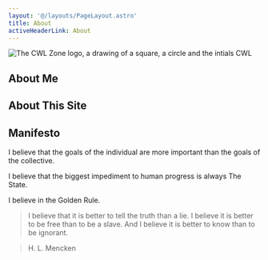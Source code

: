 ```yaml
---
layout: '@/layouts/PageLayout.astro'
title: About
activeHeaderLink: About
---
```



<Image
  alt="The CWL Zone logo, a drawing of a square, a circle and the intials CWL"
  src={logo}
  loading="eager"
  class="mx-auto w-1/3 md:w-1/6"
/>

## About Me

## About This Site

## Manifesto

I believe that the goals of the individual are more important than the goals of the collective.

I believe that the biggest impediment to human progress is always The State.

I believe in the Golden Rule.

> I believe that it is better to tell the truth than a lie. I believe it is better to be free than to be a slave. And I believe it is better to know than to be ignorant.

> H. L. Mencken
